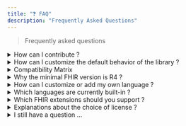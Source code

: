 ```yaml
---
title: "❓ FAQ"
description: "Frequently Asked Questions"
---
```


> Frequently asked questions

<details>
<summary>How can I contribute ?</summary>

Any contribution is welcome! Read more [here](contributing).

</details>

<details>
<summary>How can I customize the default behavior of the library ?</summary>

The library was built with that in mind. Read more [here](demo/custom).

</details>

<details>
<summary>Compatibility Matrix</summary>

| Version              | FHIR        |
| -------------------- | ----------- |
| `>= 2.0.0` (current) | `R4 and R5` |
| `>= 1.0.0`           | `R4 and R5` |

</details>

<details>
<summary>Why the minimal FHIR version is R4 ?</summary>

Several reasons :

- FHIR version R4 is the most widely used version of FHIR, as stated by [many actors like HAPI FHIR creators](https://smilecdr.com/docs/fhir_repository/fhir_versions.html)
- Many tools don't care anymore for older versions
- It fits my needs when I designed this project

:::tip

You can migrate your dosages from R3 to R4 quick easily, as it is just a matter to putting `dose[x]` / `rate[x]` under `doseAndRate`.

:::

</details>

<details>
<summary>How can I customize or add my own language ?</summary>

You can choose your preferred way :

1. Make a pull request on the repository : simply add translations files [for your locale](https://github.com/jy95/fhir-dosage-utils/tree/main/src/locales).
2. Use a [i18next backend](https://www.i18next.com/overview/plugins-and-utils#backends) like [showcast in documentation](custom/i18nConfig)

You can use [English files](https://github.com/jy95/fhir-dosage-utils/tree/main/src/locales/en) for reference. Each file has a single responsibility :

- [common](https://github.com/jy95/fhir-dosage-utils/blob/main/src/locales/en/common.json) : Anything that isn't related to a specific ValueSet
- [daysOfWeek](https://github.com/jy95/fhir-dosage-utils/blob/main/src/locales/en/daysOfWeek.json) : Codes related to [Days Of Week](https://build.fhir.org/valueset-days-of-week.html) ValueSet
- [eventTiming](https://github.com/jy95/fhir-dosage-utils/blob/main/src/locales/en/eventTiming.json) : Codes related to [EventTiming](https://build.fhir.org/valueset-event-timing.html) ValueSet
- [unitsOfTime](https://github.com/jy95/fhir-dosage-utils/blob/main/src/locales/en/unitsOfTime.json) : Codes related to [UnitsOfTime](https://build.fhir.org/valueset-units-of-time.html) ValueSet
- [quantityComparator](https://github.com/jy95/fhir-dosage-utils/blob/main/src/locales/en/quantityComparator.json) : Codes related to [QuantityComparator](https://build.fhir.org/valueset-quantity-comparator.html) ValueSet

</details>

<details>
<summary>Which languages are currently built-in ?</summary>

4 [locales](https://github.com/jy95/fhir-dosage-utils/tree/main/src/locales) are currently implemented :

1. "en" (English)
2. "fr" (French)
3. "nl" (Dutch)
4. "de" (German)

</details>

<details>
<summary>Which FHIR extensions should you support ?</summary>

- Your country extensions (e.g. [Belgian ones](https://www.ehealth.fgov.be/standards/fhir/))
- [FHIR Extensions Pack](https://hl7.org/fhir/extensions/artifacts.html) (for international and interoperability reasons)

Currently, 5 extensions are known to have impacts with Dosage / Timing with [FHIR Extensions Pack](https://hl7.org/fhir/extensions/artifacts.html) :

- [Conditions](https://hl7.org/fhir/extensions/StructureDefinition-dosage-conditions.html)
- [Days of cycle](https://hl7.org/fhir/extensions/StructureDefinition-timing-daysOfCycle.html)
- [Timing day of month](https://hl7.org/fhir/extensions/StructureDefinition-timing-dayOfMonth.html)
- [Timing Exact](https://hl7.org/fhir/extensions/StructureDefinition-timing-exact.html)
- [Minimum Gap Between Doses](https://hl7.org/fhir/extensions/StructureDefinition-dosage-minimumGapBetweenDose.html)

</details>

<details>
<summary>Explanations about the choice of license ?</summary>

The library is licensed under the AGPL 3.0 license to ensure everyone benefits from improvements and keeps the project collaborative and open. Here's a simplified breakdown:

| Feature                                                                                                                    | Permitted | Not Permitted |
| -------------------------------------------------------------------------------------------------------------------------- | --------- | ------------- |
| Use the library in your project (commercial/non-commercial)                                                                | ✔        |               |
| Follow open closed principle                                                                                               | ✔        |               |
| Distribute a modified version publicly and keep your changes closed-source                                                 |           | ✔            |
| Create derivative works (e.g., new libraries based on this code) and distribute them under a different license (if public) |           | ✔            |

</details>

<details>
<summary>I still have a question ...</summary>

Create a ticket to speak about it on our discussions space on [Github](https://github.com/jy95/fhir-dosage-utils/discussions)

</details>
